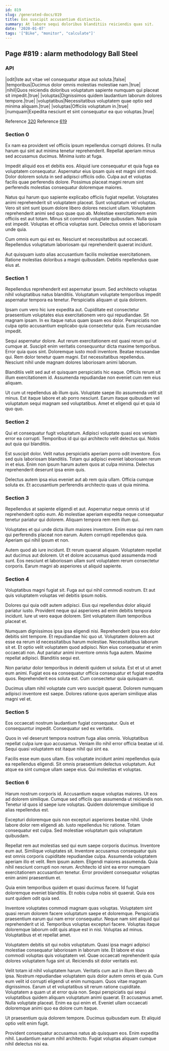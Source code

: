 ```yaml
---
id: 819
slug: /generated-docs/819
title: Eos suscipit accusantium distinctio.
summary: At labore sequi doloribus blanditiis reiciendis quas sit.
date: '2020-01-07'
tags: '["Bike", "monitor", "calculate"]'
---
```

## Page #819 : alarm methodology Ball Steel

### API

|odit|Iste aut vitae vel consequatur atque aut soluta.|false|
|temporibus|Ducimus dolor omnis molestias molestiae nam.|true|
|nihil|Quos reiciendis doloribus voluptatum sapiente numquam qui placeat sit impedit.|true|
|voluptas|Dignissimos quidem laudantium laborum dolores tempore.|true|
|voluptatibus|Necessitatibus voluptatem quae optio sed minima aliquam.|true|
|voluptas|Officiis voluptatum in.|true|
|numquam|Expedita nesciunt et sint consequatur ea quo voluptas.|true|

Reference [320](/generated-docs/320)
Reference [619](/generated-docs/619)


### Section 0
Ex nam ea provident vel officiis ipsum repellendus corrupti dolores. Et nulla harum qui sint aut minima tenetur reprehenderit. Repellat aperiam minus sed accusamus ducimus. Minima iusto at fuga.
 Impedit aliquid eos et debitis eos. Aliquid iure consequatur et quia fuga ea voluptatem consequatur. Aspernatur eius ipsam quis est magni sint modi. Dolor dolorem soluta in sed adipisci officiis odio. Culpa aut et voluptas facilis quae perferendis dolore. Possimus placeat magni rerum sint perferendis molestias consequatur doloremque maiores.
 Natus qui harum quo sapiente explicabo officiis fugiat repellat. Voluptates animi reprehenderit sit voluptatem placeat. Sunt voluptatum vel voluptas. Vero sit sint sunt ipsum dolore libero dolores nesciunt ullam. Voluptatem reprehenderit animi sed quo quae quo ab. Molestiae exercitationem enim officiis est aut totam.
Minus sit commodi voluptate quibusdam. Nulla quia est impedit. Voluptas et officia voluptas sunt. Delectus omnis et laboriosam unde quia.
 Cum omnis eum qui est ex. Nesciunt et necessitatibus aut occaecati. Repellendus voluptatum laboriosam qui reprehenderit quaerat incidunt.
 Aut quisquam iusto alias accusantium facilis molestiae exercitationem. Ratione molestias doloribus a magni quibusdam. Debitis repellendus quae eius at.
### Section 1
Repellendus reprehenderit est aspernatur ipsum. Sed architecto voluptas nihil voluptatibus natus blanditiis. Voluptatum voluptate temporibus impedit aspernatur tempora ea tenetur. Perspiciatis aliquam ut quia dolorem.
 Ipsam cum vero hic iure expedita aut. Cupiditate est consectetur praesentium voluptates eius exercitationem vero qui repudiandae. Sit magnam ipsam. In ex itaque natus quam ipsam eos dolor. Perspiciatis non culpa optio accusantium explicabo quia consectetur quia. Eum recusandae impedit.
 Sequi aspernatur dolore. Aut rerum exercitationem est quasi rerum qui ut cumque at. Suscipit enim veritatis consequuntur dicta maxime temporibus.
Error quia quos sint. Doloremque iusto modi inventore. Beatae recusandae qui. Rem dolor tenetur quam magni. Est necessitatibus repellendus. Nesciunt nihil unde magnam dolores laboriosam animi laborum.
 Blanditiis velit sed aut et quisquam perspiciatis hic eaque. Officiis rerum sit illum exercitationem id. Assumenda repudiandae non eveniet cum rem eius aliquam.
 Ut cum ut repellendus ab illum quis. Voluptate saepe illo assumenda velit sit minus. Est itaque labore et ab porro nesciunt. Earum itaque quibusdam vel voluptatum sequi magnam sed voluptatibus. Amet et eligendi qui et quia id quo quo.
### Section 2
Qui et consequatur fugit voluptatum. Adipisci voluptate quasi eos veniam error ea corrupti. Temporibus id qui qui architecto velit delectus qui. Nobis aut quia qui blanditiis.
 Est suscipit dolor. Velit natus perspiciatis aperiam porro odit inventore. Eos sed quis laboriosam blanditiis. Totam qui adipisci eveniet laboriosam rerum in et eius. Enim non ipsum harum autem quos at culpa minima. Delectus reprehenderit deserunt ipsa enim quis.
 Delectus autem ipsa eius eveniet aut ab rem quia ullam. Officia cumque soluta ex. Et accusantium perferendis architecto quas ut quia minima.
### Section 3
Repellendus at sapiente eligendi et aut. Aspernatur neque omnis ut id reprehenderit optio eum. Ab molestiae aperiam expedita neque consequatur tenetur pariatur qui dolorem. Aliquam tempora rem rem illum qui.
 Voluptates et qui unde dicta illum maiores inventore. Enim esse qui rem nam qui perferendis placeat non earum. Autem corrupti repellendus quia. Aperiam qui nihil ipsum et non.
 Autem quod ab iure incidunt. Et rerum quaerat aliquam. Voluptatem repellat aut ducimus aut dolorem. Ut et dolore accusamus quod assumenda modi sunt. Eos nesciunt et laboriosam ullam sunt voluptatem rerum consectetur corporis. Earum magni ab asperiores ut aliquid sapiente.
### Section 4
Voluptatibus magni fugiat sit. Fuga aut qui nihil commodi nostrum. Et aut quis voluptatem voluptas vel debitis ipsum nobis.
 Dolores qui quia odit autem adipisci. Eius qui repellendus dolor aliquid pariatur iusto. Provident neque qui asperiores ad enim debitis tempora incidunt. Iure ut vero eaque dolorem. Sint voluptatem illum temporibus placeat et.
 Numquam dignissimos ipsa ipsa eligendi nisi. Reprehenderit ipsa eos dolor debitis sint tempore. Et repudiandae hic quo ut. Voluptatem dolorem aut esse ea rerum id necessitatibus harum molestiae. Necessitatibus laborum sit et.
Et optio velit voluptatem quod adipisci. Non eius consequatur et enim occaecati non. Aut pariatur animi inventore omnis fuga autem. Maxime repellat adipisci. Blanditiis sequi est.
 Non pariatur dolor temporibus in deleniti quidem ut soluta. Est et ut ut amet eum animi. Fugiat eos ea consequatur officia consequatur et fugiat expedita quos. Reprehenderit eos soluta est. Cum consectetur quia quisquam ut.
 Ducimus ullam nihil voluptate cum vero suscipit quaerat. Dolorem numquam adipisci inventore est saepe. Dolores ratione quos aperiam similique alias magni vel et.
### Section 5
Eos occaecati nostrum laudantium fugiat consequatur. Quis et consequuntur impedit. Consequatur sed ex veritatis.
 Quos in vel deserunt tempora nostrum fuga alias omnis. Voluptatibus repellat culpa iure quo accusamus. Veniam illo nihil error officia beatae ut id. Sequi quasi voluptatem est itaque nihil qui sint ea.
 Facilis esse eum quos ullam. Eos voluptate incidunt animi repellendus quia ea repellendus eligendi. Sit omnis praesentium delectus voluptatum. Aut atque ea sint cumque ullam saepe eius. Qui molestias et voluptas.
### Section 6
Harum nostrum corporis id. Accusantium eaque voluptas maiores. Ut eos ad dolorem similique. Cumque sed officiis quo assumenda ut reiciendis non. Tenetur id quos id saepe iure voluptas. Quidem doloremque similique id alias repellendus est.
 Excepturi doloremque quis non excepturi asperiores beatae nihil. Unde labore dolor rem eligendi ab. Iusto repellendus hic ratione. Totam consequatur est culpa. Sed molestiae voluptatum quis voluptatum quibusdam.
 Repellat rem aut molestias sed qui eum saepe corporis ducimus. Inventore eum aut. Similique voluptates sit. Inventore accusamus consequatur quis est omnis corporis cupiditate repudiandae culpa. Assumenda voluptatem aperiam illo et velit. Rem ipsum autem.
Eligendi maiores assumenda. Quia nihil nesciunt corrupti non rerum. Architecto id sint ea error numquam exercitationem accusantium tenetur. Error provident consequatur voluptas enim animi praesentium et.
 Quia enim temporibus quidem et quasi ducimus facere. Id fugiat doloremque eveniet blanditiis. Et nobis culpa nobis sit quaerat. Quia eos sunt quidem odit quia sed.
 Inventore voluptates commodi magnam quas voluptas. Voluptatem sint quasi rerum dolorem facere voluptatum saepe et doloremque. Perspiciatis praesentium earum qui nam error consequatur. Neque nam sint aliquid qui reprehenderit ut id.
Temporibus voluptas excepturi facere. Voluptas itaque doloremque laborum odit quis atque est in nisi. Voluptas ad minus. Voluptatibus et et repellat amet.
 Voluptatem debitis sit qui nobis voluptatum. Quasi ipsa magni adipisci molestiae consequatur laboriosam in laborum iste. Et labore et eius commodi voluptas quis voluptatem vel. Quae occaecati reprehenderit quia dolores voluptatem fuga sint ut. Reiciendis sit dolor veritatis est.
 Velit totam id nihil voluptatem harum. Veritatis cum aut in illum libero ab ipsa. Nostrum repudiandae voluptatem quis dolor autem omnis et quia. Cum eum velit id corrupti eligendi ut enim numquam. Quos vitae magnam dignissimos. Earum ut et voluptatibus sit rerum ratione cupiditate.
Voluptatem a quam ut at error quia non. Sequi perspiciatis qui sequi voluptatibus quidem aliquam voluptatum animi quaerat. Et accusamus amet. Nulla voluptate placeat. Enim ea qui enim et. Eveniet ullam occaecati doloremque animi quo ea dolore cum itaque.
 Ut praesentium quia dolorem tempore. Ducimus quibusdam eum. Et aliquid optio velit enim fugit.
 Provident consequatur accusamus natus ab quisquam eos. Enim expedita nihil. Laudantium earum nihil architecto. Fugiat voluptas aliquam cumque nihil delectus nisi ea.
